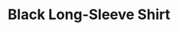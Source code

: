 ---
title: "Black Long-Sleeve Shirt"
subtitle: ""
creator: ""
categories: ["clothes"]
featuredImage: "../src/assets/images/item/clothes/DSC02904.png"
views: ["../src/assets/images/item/clothes/DSC02904.png"]
nextItem: []
---